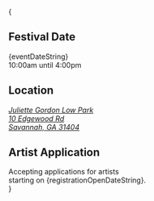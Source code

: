 

{
<div className={clsx(`grid md:grid-cols-3 gap-4 p-3 pl-[24px] w-[100vw] md:w-auto`, props.className)}>
    <div className='pl-[12px]'>
        <h2 className='uppercase'><CiCalendarDate/> Festival Date</h2>
        <div>
            {eventDateString}<br/>
            10:00am until 4:00pm
        </div>
    </div>
    <div className='pl-[12px]'>
        <h2 className='uppercase'><MdLocationPin/> Location</h2>
        <address>
            <a href='https://maps.app.goo.gl/bzvrR3X1hCpNhFjB6'>
                Juliette Gordon Low Park<br/>
                10 Edgewood Rd<br/>
                Savannah, GA 31404
            </a>
        </address>
    </div>
    <div className='pl-[12px]'>
        <h2 className='uppercase'><IoEnterOutline/> Artist Application</h2>
        <div>
            Accepting applications for artists<br/>
            starting on {registrationOpenDateString}.
        </div>
    </div>
</div>
}
